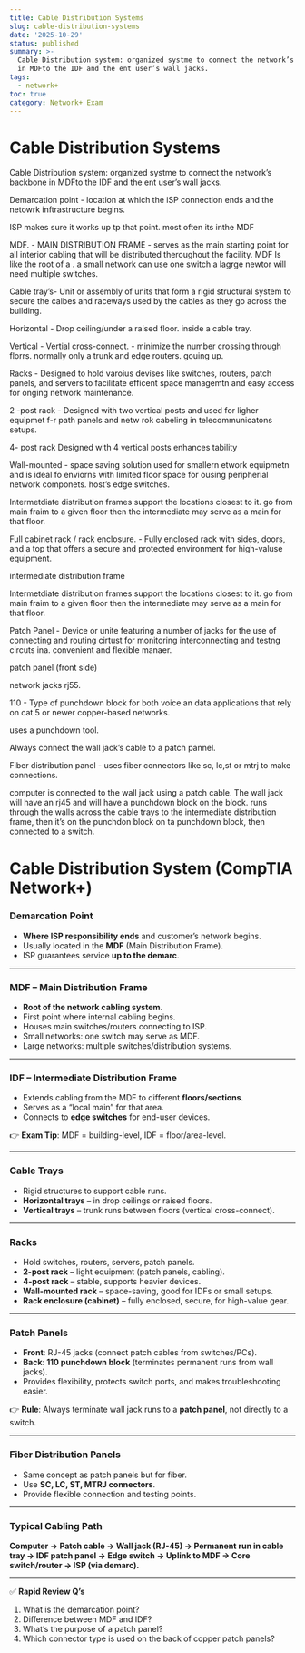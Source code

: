 ```yaml
---
title: Cable Distribution Systems
slug: cable-distribution-systems
date: '2025-10-29'
status: published
summary: >-
  Cable Distribution system: organized systme to connect the network’s backbone
  in MDFto the IDF and the ent user’s wall jacks.
tags:
  - network+
toc: true
category: Network+ Exam
---
```


# Cable Distribution Systems

Cable Distribution system: organized systme to connect the network’s backbone in MDFto the IDF and the ent user’s wall jacks. 

Demarcation point - location at which the iSP connection ends and the netowrk inftrastructure begins. 

ISP makes sure it works up tp that point. most often its inthe MDF 

MDF. - MAIN DISTRIBUTION FRAME - serves as the main starting point for all interior cabling that will be distributed theroughout the facility.  MDF  Is like the root of a . a small network can use one switch a lagrge newtor will need multiple switches. 

Cable tray’s- Unit or assembly of units that form a rigid structural system to secure the calbes and raceways used by the cables as they go across the building. 

Horizontal - Drop ceiling/under a raised floor. inside a cable tray. 

Vertical - Vertial cross-connect. - minimize the number crossing through florrs. normally only a trunk and edge routers. gouing up. 

Racks - Designed to hold varoius devises like switches, routers, patch panels, and servers to facilitate efficent space managemtn and easy access for onging network maintenance. 

2 -post rack - Designed with two vertical posts and used for ligher equipmet f-r path panels and netw rok cabeling in telecommunicatons setups. 

4- post rack Designed with 4 vertical posts enhances tability 

Wall-mounted - space saving solution used for smallern etwork equipmetn and is ideal fo enviorns with limited floor space for ousing peripherial network componets.  host’s edge switches. 

Intermetdiate distribution frames support the locations closest to it. go from main fraim to a given floor then the intermediate may serve as a main for that floor. 

Full cabinet rack / rack enclosure. - Fully enclosed rack with sides, doors, and a top that offers a secure and protected environment for high-valuse equipment. 

intermediate distribution frame 

Intermetdiate distribution frames support the locations closest to it. go from main fraim to a given floor then the intermediate may serve as a main for that floor. 

Patch Panel - Device or unite featuring a number of jacks for the use of connecting and routing cirtust for monitoring interconnecting and testng circuts ina. convenient and flexible manaer. 

patch panel (front side) 

network jacks rj55. 

110 - Type of punchdown block for both voice an data applications that rely on cat 5 or newer copper-based networks. 

uses a punchdown tool. 

Always connect the wall jack’s cable to a patch pannel. 

Fiber distribution panel - uses fiber connectors like sc, lc,st or mtrj to make connections. 

computer is connected to the wall jack using a patch cable. The wall jack will have an rj45 and will have a punchdown block on the block. runs through the walls across the cable trays to the intermediate distribution frame, then it’s on the punchdon block on ta punchdown block, then connected to a switch. 

# **Cable Distribution System (CompTIA Network+)**

### Demarcation Point

- **Where ISP responsibility ends** and customer’s network begins.
- Usually located in the **MDF** (Main Distribution Frame).
- ISP guarantees service **up to the demarc**.

---

### MDF – Main Distribution Frame

- **Root of the network cabling system**.
- First point where internal cabling begins.
- Houses main switches/routers connecting to ISP.
- Small networks: one switch may serve as MDF.
- Large networks: multiple switches/distribution systems.

---

### IDF – Intermediate Distribution Frame

- Extends cabling from the MDF to different **floors/sections**.
- Serves as a “local main” for that area.
- Connects to **edge switches** for end-user devices.

👉 **Exam Tip**: MDF = building-level, IDF = floor/area-level.

---

### Cable Trays

- Rigid structures to support cable runs.
- **Horizontal trays** – in drop ceilings or raised floors.
- **Vertical trays** – trunk runs between floors (vertical cross-connect).

---

### Racks

- Hold switches, routers, servers, patch panels.
- **2-post rack** – light equipment (patch panels, cabling).
- **4-post rack** – stable, supports heavier devices.
- **Wall-mounted rack** – space-saving, good for IDFs or small setups.
- **Rack enclosure (cabinet)** – fully enclosed, secure, for high-value gear.

---

### Patch Panels

- **Front**: RJ-45 jacks (connect patch cables from switches/PCs).
- **Back**: **110 punchdown block** (terminates permanent runs from wall jacks).
- Provides flexibility, protects switch ports, and makes troubleshooting easier.

👉 **Rule**: Always terminate wall jack runs to a **patch panel**, not directly to a switch.

---

### Fiber Distribution Panels

- Same concept as patch panels but for fiber.
- Use **SC, LC, ST, MTRJ connectors**.
- Provide flexible connection and testing points.

---

### Typical Cabling Path

**Computer → Patch cable → Wall jack (RJ-45) → Permanent run in cable tray → IDF patch panel → Edge switch → Uplink to MDF → Core switch/router → ISP (via demarc).**

---

✅ **Rapid Review Q’s**

1. What is the demarcation point?
2. Difference between MDF and IDF?
3. What’s the purpose of a patch panel?
4. Which connector type is used on the back of copper patch panels?


